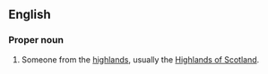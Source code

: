 ==English==
===Proper noun===
{{wikipedia}}
{{en-proper noun|''plural'' '''[[Highlanders]]'''}}
#Someone from the [[highlands]], usually the [[w:Scottish Highlands|Highlands of Scotland]].